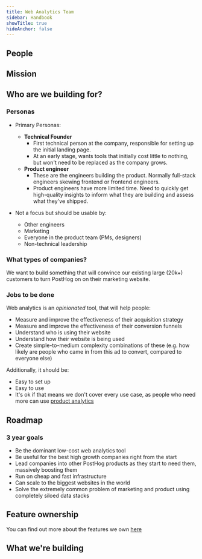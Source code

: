 ```yaml
---
title: Web Analytics Team
sidebar: Handbook
showTitle: true
hideAnchor: false
---
```


## People

<TeamMembers />

## Mission

<Mission />

<Objectives />

## Who are we building for?

### Personas

- Primary Personas:
    - **Technical Founder**
        - First technical person at the company, responsible for setting up the initial landing page.
        - At an early stage, wants tools that initially cost little to nothing, but won't need to be replaced as the company grows.
    - **Product engineer**
        - These are the engineers building the product. Normally full-stack engineers skewing frontend or frontend engineers. 
        - Product engineers have more limited time. Need to quickly get high-quality insights to inform what they are building and assess what they've shipped.

- Not a focus but should be usable by:
    - Other engineers
    - Marketing
    - Everyone in the product team (PMs, designers)
    - Non-technical leadership

### What types of companies?

We want to build something that will convince our existing large (20k+) customers to turn PostHog on on their marketing website.

### Jobs to be done

Web analytics is an _opinionated_ tool, that will help people:

- Measure and improve the effectiveness of their acquisition strategy
- Measure and improve the effectiveness of their conversion funnels
- Understand who is using their website
- Understand how their website is being used
- Create simple-to-medium complexity combinations of these (e.g. how likely are people who came in from this ad to convert, compared to everyone else)

Additionally, it should be:

- Easy to set up
- Easy to use
- It's ok if that means we don't cover every use case, as people who need more can use [product analytics](/handbook/small-teams/product-analytics)

## Roadmap

### 3 year goals
* Be the dominant low-cost web analytics tool
* Be useful for the best high growth companies right from the start
* Lead companies into other PostHog products as they start to need them, massively boosting them
* Run on cheap and fast infrastructure
* Can scale to the biggest websites in the world
* Solve the extremely common problem of marketing and product using completely siloed data stacks

## Feature ownership
You can find out more about the features we own [here](/handbook/engineering/feature-ownership)

## What we're building

<TeamRoadmap />